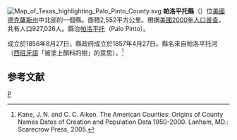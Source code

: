 {{noteTA
|T=zh-hans:帕洛平托县 (得克萨斯州);zh-hk:帕洛平托縣 (德克薩斯州);zh-tw:帕洛平托郡 (德克薩斯州);
}}
[[File:Map_of_Texas_highlighting_Palo_Pinto_County.svg|right]]
'''帕洛平托縣'''（{{lang-en|Palo Pinto County}}）位[[美國|美國]][[德克薩斯州|德克薩斯州]]中北部的一個縣。面積2,552平方公里。根据[[美國2000年人口普查|美國2000年人口普查]]，共有人口927,026人。縣治[[帕洛平托_(德克薩斯州)|帕洛平托]]（Palo Pinto）。

成立於1856年8月27日，縣政府成立於1857年4月27日。縣名來自帕洛平托河（[[西班牙語|西班牙語]]「被塗上顏料的樹」的意思）。<ref>Kane, J. N. and C. C. Aiken. The American Counties: Origins of County Names Dates of Creation and Population Data 1950-2000. Lanham, MD.: Scarecrow Press, 2005.</ref>

== 参考文献 ==
<div class="references-small">
<references />
</div>
{{Texas-stub}}
{{Texas}}
[[Category:得克萨斯州行政区划|P]]